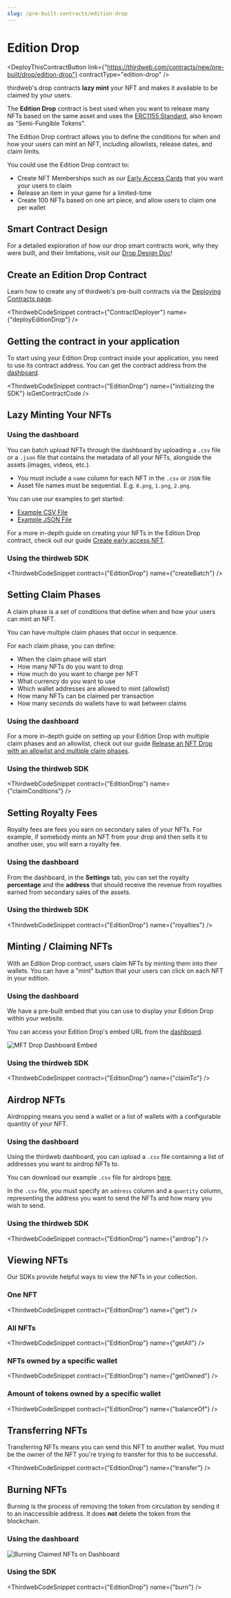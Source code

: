 ```yaml
---
slug: /pre-built-contracts/edition-drop
---
```




# Edition Drop

<div class='deployContractBtnContainer' style={{marginTop:-70}}>

<DeployThisContractButton
  link={"https://thirdweb.com/contracts/new/pre-built/drop/edition-drop"}
  contractType="edition-drop"
/>

</div>

thirdweb's drop contracts **lazy mint** your NFT and makes it available to be claimed by your users.

The **Edition Drop** contract is best used when you want to release many NFTs based on the same asset and uses the [ERC1155 Standard](https://eips.ethereum.org/EIPS/eip-1155), also known as "Semi-Fungible Tokens".

The Edition Drop contract allows you to define the conditions for when and how your users can mint an NFT, including allowlists, release dates, and claim limits.

You could use the Edition Drop contract to:

- Create NFT Memberships such as our [Early Access Cards](https://opensea.io/collection/thirdweb-community) that you want your users to claim
- Release an item in your game for a limited-time
- Create 100 NFTs based on one art piece, and allow users to claim one per wallet

## Smart Contract Design

For a detailed exploration of how our drop smart contracts work, why they were built, and their limitations, visit our [Drop Design Doc](/contracts/design/Drop)!

## Create an Edition Drop Contract

Learn how to create any of thirdweb's pre-built contracts via the [Deploying Contracts page](/getting-started/deploying-contracts).

<ThirdwebCodeSnippet contract={"ContractDeployer"} name={"deployEditionDrop"} />

## Getting the contract in your application

To start using your Edition Drop contract inside your application, you need to use its contract address. You can get the contract address from the [dashboard](https://thirdweb.com/dashboard).

<ThirdwebCodeSnippet
  contract={"EditionDrop"}
  name={"initializing the SDK"}
  isGetContractCode
/>

## Lazy Minting Your NFTs

### Using the dashboard

You can batch upload NFTs through the dashboard by uploading a `.csv` file or a `.json` file that contains the metadata of all your NFTs, alongside the assets (images, videos, etc.).

- You must include a `name` column for each NFT in the `.csv` or `JSON` file
- Asset file names must be sequential. E.g. `0.png`, `1.png`, `2.png`.

You can use our examples to get started:

- [Example CSV File](https://thirdweb.com/example.csv)
- [Example JSON File](https://nightly.thirdweb.com/example.json)

For a more in-depth guide on creating your NFTs in the Edition Drop contract, check out our guide [Create early access NFT](/guides/early-access-nft-with-typescript).

### Using the thirdweb SDK

<ThirdwebCodeSnippet contract={"EditionDrop"} name={"createBatch"} />

## Setting Claim Phases

A claim phase is a set of conditions that define when and how your users can mint an NFT.

You can have multiple claim phases that occur in sequence.

For each claim phase, you can define:

- When the claim phase will start
- How many NFTs do you want to drop
- How much do you want to charge per NFT
- What currency do you want to use
- Which wallet addresses are allowed to mint (allowlist)
- How many NFTs can be claimed per transaction
- How many seconds do wallets have to wait between claims

### Using the dashboard

For a more in-depth guide on setting up your Edition Drop with multiple claim phases and an allowlist, check out our guide [Release an NFT Drop with an allowlist and multiple claim phases](https://portal.thirdweb.com/guides/create-nft-drop-with-claim-phases).

### Using the thirdweb SDK

<ThirdwebCodeSnippet contract={"EditionDrop"} name={"claimConditions"} />

## Setting Royalty Fees

Royalty fees are fees you earn on secondary sales of your NFTs. For example, if somebody mints an NFT from your drop and then sells it to another user, you will earn a royalty fee.

### Using the dashboard

From the dashboard, in the **Settings** tab, you can set the royalty **percentage** and the **address** that should receive the revenue from royalties earned from secondary sales of the assets.

### Using the thirdweb SDK

<ThirdwebCodeSnippet contract={"EditionDrop"} name={"royalties"} />

## Minting / Claiming NFTs

With an Edition Drop contract, users claim NFTs by minting them into their wallets.
You can have a "mint" button that your users can click on each NFT in your edition.

### Using the dashboard

We have a pre-built embed that you can use to display your Edition Drop within your website.

You can access your Edition Drop's embed URL from the [dashboard](https://thirdweb.com/dashboard).

![MFT Drop Dashboard Embed](../assets/edition-embed.png)

### Using the thirdweb SDK

<ThirdwebCodeSnippet contract={"EditionDrop"} name={"claimTo"} />

## Airdrop NFTs

Airdropping means you send a wallet or a list of wallets with a configurable quantity of your NFT.

### Using the dashboard

Using the thirdweb dashboard, you can upload a `.csv` file containing a list of addresses you want to airdrop NFTs to.

You can download our example `.csv` file for airdrops [here](https://thirdweb.com/airdrop.csv).

In the `.csv` file, you must specify an `address` column and a `quantity` column, representing the address you want to send the NFTs and how many you wish to send.

### Using the thirdweb SDK

<ThirdwebCodeSnippet contract={"EditionDrop"} name={"airdrop"} />

## Viewing NFTs

Our SDKs provide helpful ways to view the NFTs in your collection.

### One NFT

<ThirdwebCodeSnippet contract={"EditionDrop"} name={"get"} />

### All NFTs

<ThirdwebCodeSnippet contract={"EditionDrop"} name={"getAll"} />

### NFTs owned by a specific wallet

<ThirdwebCodeSnippet contract={"EditionDrop"} name={"getOwned"} />

### Amount of tokens owned by a specific wallet

<ThirdwebCodeSnippet contract={"EditionDrop"} name={"balanceOf"} />

## Transferring NFTs

Transferring NFTs means you can send this NFT to another wallet. You must be the owner of the NFT you're trying to transfer for this to be successful.

<ThirdwebCodeSnippet contract={"EditionDrop"} name={"transfer"} />

## Burning NFTs

Burning is the process of removing the token from circulation by sending it to an inaccessible address. It does **not** delete the token from the blockchain.

### Using the dashboard

![Burning Claimed NFTs on Dashboard](../assets/burn.png)

### Using the SDK

<ThirdwebCodeSnippet contract={"EditionDrop"} name={"burn"} />
